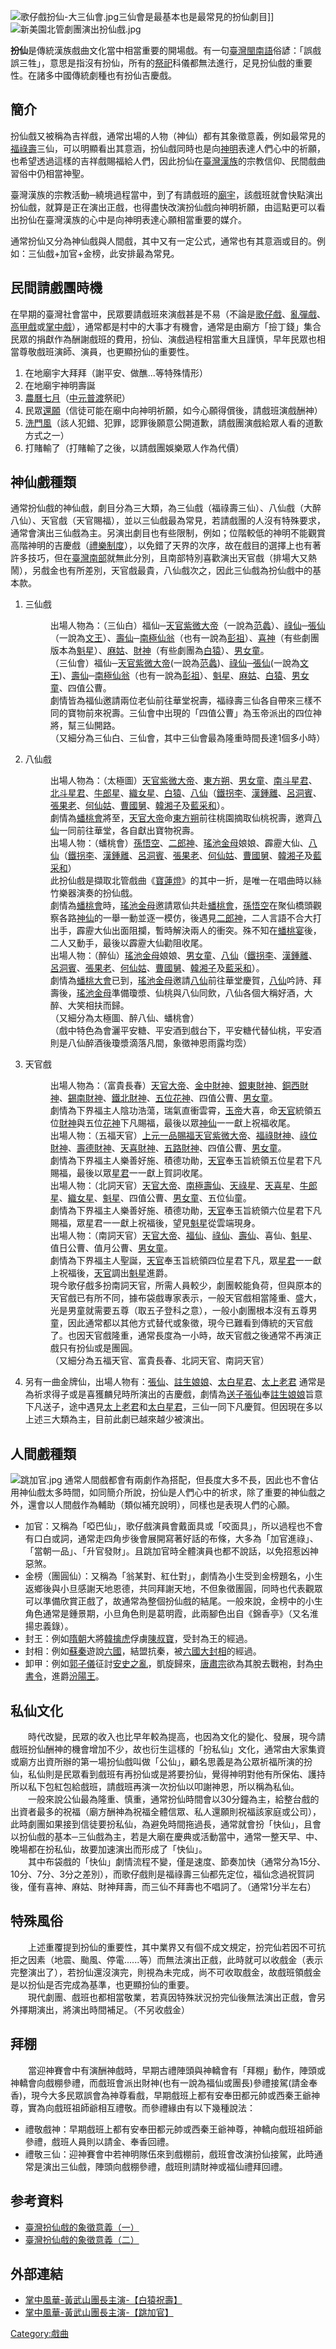 [[File:歌仔戲扮仙-大三仙會.jpg|right]]三仙會是最基本也是最常見的扮仙劇目]]
[[File:新美園北管劇團演出扮仙戲.jpg|thumb]]

'''扮仙'''是傳統漢族戲曲文化當中相當重要的開場戲。有一句[[臺灣閩南語|臺灣閩南語]]俗諺：「誤戲誤三牲」，意思是指沒有扮仙，所有的[[祭祀|祭祀]]科儀都無法進行，足見扮仙戲的重要性。在諸多中國傳統劇種也有扮仙吉慶戲。

==簡介==
扮仙戲又被稱為吉祥戲，通常出場的人物（神仙）都有其象徵意義，例如最常見的[[福祿壽|福祿壽]]三仙，可以明顯看出其意涵，扮仙戲同時也是向[[神明|神明]]表達人們心中的祈願，也希望透過這樣的吉祥戲賜福給人們，因此扮仙在[[臺灣漢族|臺灣漢族]]的宗教信仰、民間戲曲習俗中仍相當神聖。

臺灣漢族的宗教活動─繞境過程當中，到了有請戲班的[[廟宇|廟宇]]，該戲班就會快點演出扮仙戲，就算是正在演出正戲，也得盡快改演扮仙戲向神明祈願，由這點更可以看出扮仙在臺灣漢族的心中是向神明表達心願相當重要的媒介。

通常扮仙又分為神仙戲與人間戲，其中又有一定公式，通常也有其意涵或目的。例如：三仙戲+加官+金榜，此安排最為常見。

==民間請戲團時機==
在早期的臺灣社會當中，民眾要請戲班來演戲甚是不易（不論是[[歌仔戲|歌仔戲]]、[[亂彈戲|亂彈戲]]、[[高甲戲|高甲戲]]或[[掌中戲|掌中戲]]），通常都是村中的大事才有機會，通常是由廟方「撿丁錢」集合民眾的捐獻作為酬謝戲班的費用，扮仙、演戲過程相當重大且謹慎，早年民眾也相當尊敬戲班演師、演員，也更顯扮仙的重要性。
# 在地廟宇大拜拜（謝平安、做醮...等特殊情形） 
# 在地廟宇神明壽誕
# [[農曆七月|農曆七月]]（[[中元普渡|中元普渡]]祭祀） 
# 民眾[[還願|還願]]（信徒可能在廟中向神明祈願，如今心願得償後，請戲班演戲酬神）
# [[洗門風|洗門風]]（該人犯錯、犯罪，認罪後願意公開道歉，請戲團演戲給眾人看的道歉方式之一）
# 打賭輸了（打賭輸了之後，以請戲團娛樂眾人作為代價）

==神仙戲種類==
通常扮仙戲的神仙戲，劇目分為三大類，為三仙戲（福祿壽三仙）、八仙戲（大醉八仙）、天官戲（天官賜福），並以三仙戲最為常見，若請戲團的人沒有特殊要求，通常會演出三仙戲為主。另演出劇目也有些限制，例如；位階較低的神明不能觀賞高階神明的吉慶戲（[[礼乐制度|禮樂制度]]），以免錯了天界的次序，故在戲目的選擇上也有著許多技巧，但在[[臺灣南部|臺灣南部]]就無此分別，且南部特別喜歡演出天官戲（排場大又熱鬧），另戲金也有所差別，天官戲最貴，八仙戲次之，因此三仙戲為扮仙戲中的基本款。
#三仙戲
#:出場人物為：（三仙白）福仙─[[天官大帝|天官紫微大帝]]（一說為[[范蠡|范蠡]]）、[[祿星|祿仙]]─[[張仙|張仙]]（一說為[[周文王|文王]]）、[[南極仙翁|壽仙]]─[[南極仙翁|南極仙翁]]（也有一說為[[彭祖|彭祖]]）、[[天喜星|喜神]]（有些劇團版本為[[魁星|魁星]]）、[[麻姑|麻姑]]、[[財神|財神]]（有些劇團為[[白猿|白猿]]）、[[金童玉女|男女童]]。
#:（三仙會）福仙─[[天官大帝|天官紫微大帝]](一說為[[范蠡|范蠡]])、[[祿星|祿仙]]─[[張仙|張仙]](一說為[[周文王|文王]])、[[南極仙翁|壽仙]]─[[南極仙翁|南極仙翁]]（也有一說為[[彭祖|彭祖]]）、[[魁星|魁星]]、[[麻姑|麻姑]]、[[白猿|白猿]]、[[金童玉女|男女童]]、四值公曹。
#:劇情皆為福仙邀請兩位老仙前往華堂祝壽，福祿壽三仙各自帶來三樣不同的寶物前來祝壽。三仙會中出現的「四值公曹」為玉帝派出的四位神將，幫三仙開路。
#:（又細分為三仙白、三仙會，其中三仙會最為隆重時間長達1個多小時）
#八仙戲
#:出場人物為：（太極圖）[[天官大帝|天官紫微大帝]]、[[东方朔|東方朔]]、[[金童玉女|男女童]]、[[南斗星君|南斗星君]]、[[北斗星君|北斗星君]]、[[牛郎织女|牛郎星]]、[[织女|織女星]]、[[白猿|白猿]]、[[八仙|八仙]]（[[李鐵拐|鐵拐李]]、[[鍾離權|漢鍾離]]、[[吕洞宾|呂洞賓]]、[[張果老|張果老]]、[[何仙姑|何仙姑]]、[[曹佾|曹國舅]]、[[韓湘子|韓湘子]]及[[藍采和|藍采和]]）。
#:劇情為[[蟠桃会|蟠桃會]]將至，[[天官大帝|天官大帝]]命[[东方朔|東方朔]]前往桃園摘取仙桃祝壽，邀齊[[八仙|八仙]]一同前往華堂，各自獻出寶物祝壽。
#:出場人物：（蟠桃會）[[孙悟空|孫悟空]]、[[二郎神|二郎神]]、[[西王母|瑤池金母]]娘娘、霹靂大仙、[[八仙|八仙]]（[[李鐵拐|鐵拐李]]、[[鍾離權|漢鍾離]]、[[吕洞宾|呂洞賓]]、[[張果老|張果老]]、[[何仙姑|何仙姑]]、[[曹佾|曹國舅]]、[[韓湘子|韓湘子]]及[[藍采和|藍采和]]）
#:此扮仙戲是擷取北管戲曲《[[宝莲灯|寶蓮燈]]》的其中一折，是唯一在唱曲時以絲竹樂器演奏的扮仙戲。
#:劇情為[[蟠桃会|蟠桃會]]時，[[西王母|瑤池金母]]邀請眾仙共赴[[蟠桃会|蟠桃會]]，[[孙悟空|孫悟空]]在聚仙橋頭觀察各路[[神仙|神仙]]的一舉一動並逐一模仿，後遇見[[二郎神|二郎神]]，二人言語不合大打出手，霹靂大仙出面阻攔，暫時解決兩人的衝突。殊不知在[[蟠桃会|蟠桃宴]]後，二人又動手，最後以霹靂大仙勸阻收尾。
#:出場人物：（醉仙）[[西王母|瑤池金母]]娘娘、[[金童玉女|男女童]]、[[八仙|八仙]]（[[李鐵拐|鐵拐李]]、[[鍾離權|漢鍾離]]、[[吕洞宾|呂洞賓]]、[[張果老|張果老]]、[[何仙姑|何仙姑]]、[[曹佾|曹國舅]]、[[韓湘子|韓湘子]]及[[藍采和|藍采和]]）。
#:劇情為[[蟠桃会|蟠桃大會]]已到，[[西王母|瑤池金母]]邀請[[八仙|八仙]]前往華堂慶賀，[[八仙|八仙]]吟詩、拜壽後，[[西王母|瑤池金母]]準備瓊漿、仙桃與八仙同飲，八仙各個大稱好酒，大醉、大笑相扶而歸。
#:（又細分為太極圖、醉八仙、蟠桃會）
#:（戲中特色為會灑平安糖、平安酒到戲台下，平安糖代替仙桃，平安酒則是八仙醉酒後瓊漿滴落凡間，象徵神恩雨露均霑）
#天官戲
#:出場人物為：（富貴長春）[[天官大帝|天官大帝]]、[[財神|金中財神]]、[[財神|銀東財神]]、[[財神|銅西財神]]、[[財神|錫南財神]]、[[財神|鐵北財神]]、[[花神|五位花神]]、四值公曹、[[金童玉女|男女童]]。
#:劇情為下界福主人陰功浩蕩，瑞氣直衝雲霄，[[玉皇上帝|玉帝]]大喜，命[[天官大帝|天官]]統領五位[[財神|財神]]與五位[[花神|花神]]下凡賜福，最後以眾[[神仙|神仙]]一一獻上祝福收尾。
#:出場人物：（五福天官）[[天官大帝|上元一品賜福天官紫微大帝]]、[[福星|福祿財神]]、[[祿星|祿位財神]]、[[南極仙翁|壽德財神]]、[[天喜星|天喜財神]]、[[財神|五路財神]]、四值公曹、[[金童玉女|男女童]]。
#:劇情為下界福主人樂善好施、積德功勛，[[天官大帝|天官]]奉玉旨統領五位星君下凡賜福，最後以眾[[星君|星君]]一一獻上賀詞收尾。
#:出場人物：（北詞天官）[[天官大帝|天官大帝]]、[[南極仙翁|南極壽仙]]、[[祿星|天祿星]]、[[天喜星|天喜星]]、[[牛郎织女|牛郎星]]、[[织女|織女星]]、[[魁星|魁星]]、四值公曹、[[金童玉女|男女童]]、五位仙童。
#:劇情為下界福主人樂善好施、積德功勛，[[天官大帝|天官]]奉玉旨統領六位星君下凡賜福，眾星君一一獻上祝福後，望見[[魁星|魁星]]從雲端現身。
#:出場人物：（南詞天官）[[天官大帝|天官大帝]]、[[福星|福仙]]、[[祿星|祿仙]]、[[南極仙翁|壽仙]]、喜仙、[[魁星|魁星]]、值日公曹、值月公曹、[[金童玉女|男女童]]。
#:劇情為下界福主人聖誕，[[天官大帝|天官]]奉玉旨統領四位星君下凡，眾[[星君|星君]]一一獻上祝福後，[[天官大帝|天官]]調出[[魁星|魁星]]進爵。
#:現今歌仔戲多扮南詞天官，所需人員較少，劇團較能負荷，但與原本的天官戲已有所不同，據布袋戲專家表示，一般天官戲相當隆重、盛大，光是男童就需要五尊（取五子登科之意），一般小劇團根本沒有五尊男童，因此通常都以其他方式替代或象徵，現今已難看到傳統的天官戲了。也因天官戲隆重，通常長度為一小時，故天官戲之後通常不再演正戲只有扮仙或是團圓。
#:（又細分為五福天官、富貴長春、北詞天官、南詞天官）
# 另有一曲金牌仙，出場人物有：[[張仙|張仙]]、[[註生娘娘|註生娘娘]]、[[太白星君|太白星君]]、[[太上老君|太上老君]]                                            通常是為祈求得子或是喜獲麟兒時所演出的吉慶戲，劇情為[[張仙|送子張仙]]奉[[註生娘娘|註生娘娘]]旨意下凡送子，途中遇見[[太上老君|太上老君]]和[[太白星君|太白星君]]，三仙一同下凡慶賀。但因現在多以上述三大類為主，目前此劇已越來越少被演出。

==人間戲種類==
[[File:跳加官.jpg|thumb]]
通常人間戲都會有兩劇作為搭配，但長度大多不長，因此也不會佔用神仙戲太多時間，如同簡介所說，扮仙是人們心中的祈求，除了重要的神仙戲之外，還會以人間戲作為輔助（類似補充說明），同樣也是表現人們的心願。<br />

*加官：又稱為「啞巴仙」，歌仔戲演員會戴面具或「咬面具」，所以過程也不會有口白或詞，通常走四角步後會展開寫著好話的布條，大多為「加官進祿」、「當朝一品」、「升官發財」。且跳加官時全體演員也都不說話，以免招惹凶神惡煞。
*金榜（團圓仙）：又稱為「翁某對、紅仕對」，劇情為小生受到金榜題名，小生返鄉後與小旦感謝天地恩德，共同拜謝天地，不但象徵團圓，同時也代表觀眾可以準備欣賞正戲了，故通常為整個扮仙戲的結尾。一般來說，金榜中的小生角色通常是鍾景期，小旦角色則是葛明霞，此兩腳色出自《錦香亭》（又名淮揚忠義錄）。
*封王：例如[[隋朝|隋朝]]大將[[韓擒虎|韓擒虎]]俘虜[[陳叔寶|陳叔寶]]，受封為王的經過。
*封相：例如[[蘇秦|蘇秦]]遊說[[六國|六國]]，結盟抗秦，被[[六國大封相|六國大封相]]的經過。
*卸甲：例如[[郭子儀|郭子儀]]征討[[安史之亂|安史之亂]]，凱旋歸來，[[唐肅宗|唐肅宗]]欲為其脫去戰袍，封為[[中書令|中書令]]，進爵[[汾阳王|汾陽王]]。

==私仙文化==
　　時代改變，民眾的收入也比早年較為提高，也因為文化的變化、發展，現今請戲班扮仙酬神的機會增加不少，故也衍生這樣的「扮私仙」文化，通常由大家集資或廟方出資所辦的第一場扮仙戲叫做「公仙」，顧名思義是為公眾祈福所演的扮仙，私仙則是民眾看到戲班有再扮仙或是將要扮仙，覺得神明對他有所保佑、護持所以私下包紅包給戲班，請戲班再演一次扮仙以叩謝神恩，所以稱為私仙。<br />
　　一般來說公仙最為隆重、慎重，通常扮仙時間會以30分鐘為主，給整台戲的出資者最多的祝福（廟方酬神為祝福全體信眾、私人還願則祝福該家庭或公司），此時劇團如果接到信徒要扮私仙，為避免時間拖過長，通常就會扮「快仙」，且會以扮仙戲的基本─三仙戲為主，若是大廟在慶典或活動當中，通常一整天早、中、晚場都在扮私仙，故要加速演出而形成了「快仙」。<br />
　　其中布袋戲的「快仙」劇情流程不變，僅是速度、節奏加快（通常分為15分、10分、7分、3分之差別），而歌仔戲則是福祿壽三仙都先定位，福仙念過祝賀詞後，僅有喜神、麻姑、財神拜壽，而三仙不拜壽也不唱詞了。（通常1分半左右）

==特殊風俗==
　　上述重覆提到扮仙的重要性，其中業界又有個不成文規定，扮完仙若因不可抗拒之因素（地震、颱風、停電......等）而無法演出正戲，此時就可以收戲金（表示完整演出了），若扮仙還沒演完，則視為未完成，尚不可收取戲金，故戲班領戲金是以扮仙是否完成為基準，也更顯扮仙的重要。<br />
　　現代劇團、戲班也都相當敬業，若真因特殊狀況扮完仙後無法演出正戲，會另外擇期演出，將演出時間補足。（不另收戲金）

==拜棚==
　　當迎神賽會中有演酬神戲時，早期古禮陣頭與神轎會有「拜棚」動作，陣頭或神轎會向戲棚參禮，而戲班會派出財神(也有一說為福仙或團長)參禮接駕(請金奉香)，現今大多民眾誤會為神尊看戲，早期戲班上都有安奉田都元帥或西秦王爺神尊，實為向戲班祖師爺相互禮敬。而參禮緣由有以下幾種說法：
*禮敬戲神：早期戲班上都有安奉田都元帥或西秦王爺神尊，神轎向戲班祖師爺參禮，戲班人員則以請金、奉香回禮。
*禮敬三仙：迎神賽會中若神明隊伍來到戲棚前，戲班會改演扮仙接駕，此時通常是演出三仙戲，陣頭向戲棚參禮，戲班則請財神或福仙禮拜回禮。

==参考資料==
*[http://www.folktw.com.tw/drama_view.php?info=23 臺灣扮仙戲的象徵意義（一）] {{Wayback|url=http://www.folktw.com.tw/drama_view.php?info=23 |date=20200628061610 }}
*[http://www.folktw.com.tw/drama_view.php?info=24 臺灣扮仙戲的象徵意義（二）] {{Wayback|url=http://www.folktw.com.tw/drama_view.php?info=24 |date=20200628061615 }}

== 外部連結 ==
* [https://www.youtube.com/watch?v=YMcubGrESHk&feature=youtu.be&t=298 掌中風華-黃武山團長主演-【白猿祝壽】]
* [https://www.youtube.com/watch?v=Oy3j0EoM7Tg&feature=youtu.be&t=246 掌中風華-黃武山團長主演-【跳加官】]

[[Category:戲曲|Category:戲曲]]